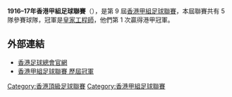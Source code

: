 '''1916–17年香港甲組足球聯賽'''（{{lang-en|Hong Kong First Division Football League}}），是第 9 屆[[香港甲組足球聯賽|香港甲組足球聯賽]]，本屆聯賽共有 5 隊參賽球隊，冠軍是[[皇家工程師|皇家工程師]]，他們第 1 次贏得港甲冠軍。

== 外部連結 ==
*[https://www.hkfa.com/ 香港足球總會官網]{{Wayback|url=https://www.hkfa.com/ |date=20190103174738 }}
*[http://www.rsssf.com/tablesh/hkchamp.html 香港甲組足球聯賽 歷屆冠軍]{{Wayback|url=http://www.rsssf.com/tablesh/hkchamp.html |date=20120205190654 }}

{{港甲賽季}}

[[Category:香港頂級足球聯賽|Category:香港頂級足球聯賽]]
[[Category:香港甲組足球聯賽|Category:香港甲組足球聯賽]]


{{soccer-stub}}